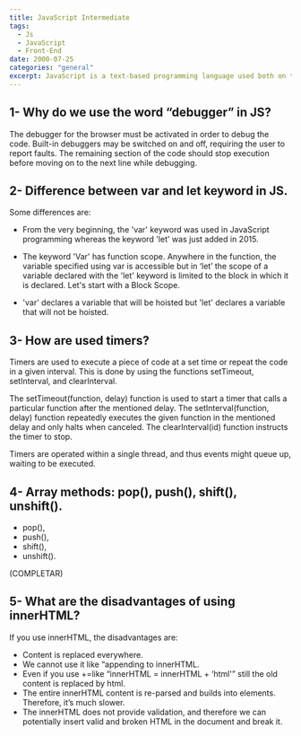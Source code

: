```yaml
---
title: JavaScript Intermediate
tags:
  - Js
  - JavaScript
  - Front-End
date: 2000-07-25
categories: "general" 
excerpt: JavaScript is a text-based programming language used both on the client-side and server-side that allows you to make web pages interactive. Where HTML and CSS are languages that give structure and style to web pages, JavaScript gives web pages interactive elements that engage a user.
---
```


## 1- Why do we use the word “debugger” in JS?

The debugger for the browser must be activated in order to debug the code. Built-in debuggers may be switched on and off, requiring the user to report faults. The remaining section of the code should stop execution before moving on to the next line while debugging.

## 2- Difference between var and let keyword in JS.

Some differences are: 

- From the very beginning, the 'var' keyword was used in JavaScript programming whereas the keyword 'let' was just added in 2015.

- The keyword 'Var' has function scope. Anywhere in the function, the variable specified using var is accessible but in ‘let’ the scope of a variable declared with the 'let' keyword is limited to the block in which it is declared. Let's start with a Block Scope.

- 'var' declares a variable that will be hoisted but 'let' declares a variable that will not be hoisted.

## 3- How are used timers?

Timers are used to execute a piece of code at a set time or repeat the code in a given interval. This is done by using the functions setTimeout, setInterval, and clearInterval.

The setTimeout(function, delay) function is used to start a timer that calls a particular function after the mentioned delay. The setInterval(function, delay) function repeatedly executes the given function in the mentioned delay and only halts when canceled. The clearInterval(id) function instructs the timer to stop.

Timers are operated within a single thread, and thus events might queue up, waiting to be executed.

## 4- Array methods: pop(), push(), shift(), unshift(). 

- pop(), 
- push(), 
- shift(), 
- unshift().

(COMPLETAR)

## 5- What are the disadvantages of using innerHTML?

If you use innerHTML, the disadvantages are:

- Content is replaced everywhere.
- We cannot use it like “appending to innerHTML.
- Even if you use +=like “innerHTML = innerHTML + ‘html'” still the old content is replaced by html.
- The entire innerHTML content is re-parsed and builds into elements. Therefore, it’s much slower.
- The innerHTML does not provide validation, and therefore we can potentially insert valid and broken HTML in the document and break it.